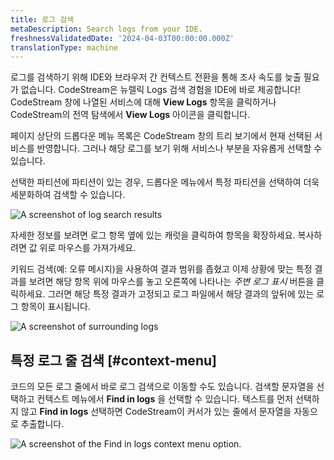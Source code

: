 ```yaml
---
title: 로그 검색
metaDescription: Search logs from your IDE.
freshnessValidatedDate: '2024-04-03T00:00:00.000Z'
translationType: machine
---
```





로그를 검색하기 위해 IDE와 브라우저 간 컨텍스트 전환을 통해 조사 속도를 늦출 필요가 없습니다. CodeStream은 뉴렐릭 Logs 검색 경험을 IDE에 바로 제공합니다! CodeStream 창에 나열된 서비스에 대해 <DoNotTranslate>**View Logs**</DoNotTranslate> 항목을 클릭하거나 CodeStream의 전역 탐색에서 <DoNotTranslate>**View Logs**</DoNotTranslate> 아이콘을 클릭합니다.

페이지 상단의 드롭다운 메뉴 목록은 CodeStream 창의 트리 보기에서 현재 선택된 서비스를 반영합니다. 그러나 해당 로그를 보기 위해 서비스나 부분을 자유롭게 선택할 수 있습니다.

선택한 파티션에 파티션이 있는 경우, 드롭다운 메뉴에서 특정 파티션을 선택하여 더욱 세분화하여 검색할 수 있습니다.

<img
  title="Search logs"
  alt="A screenshot of log search results"
  src={codestreamLogSearchResults}
/>

자세한 정보를 보려면 로그 항목 옆에 있는 캐럿을 클릭하여 항목을 확장하세요. 복사하려면 값 위로 마우스를 가져가세요.

키워드 검색(예: 오류 메시지)을 사용하여 결과 범위를 좁혔고 이제 상황에 맞는 특정 결과를 보려면 해당 항목 위에 마우스를 놓고 오른쪽에 나타나는 _주변 로그 표시_ 버튼을 클릭하세요. 그러면 해당 특정 결과가 고정되고 로그 파일에서 해당 결과의 앞뒤에 있는 로그 항목이 표시됩니다.

<img
  title="Show surrounding logs"
  alt="A screenshot of surrounding logs"
  src={codestreamLogShowSurrounding}
/>

## 특정 로그 줄 검색 [#context-menu]

코드의 모든 로그 줄에서 바로 로그 검색으로 이동할 수도 있습니다. 검색할 문자열을 선택하고 컨텍스트 메뉴에서 <DoNotTranslate>**Find in logs**</DoNotTranslate> 을 선택할 수 있습니다. 텍스트를 먼저 선택하지 않고 <DoNotTranslate>**Find in logs**</DoNotTranslate> 선택하면 CodeStream이 커서가 있는 줄에서 문자열을 자동으로 추출합니다.

<img
  title="Search for a specific log line."
  alt="A screenshot of the Find in logs context menu option."
  src={codestreamLogLineSearch}
/>
